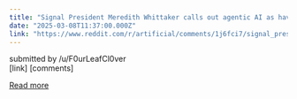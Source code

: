 ```yaml
---
title: "Signal President Meredith Whittaker calls out agentic AI as having ‘profound’ security and privacy issues"
date: "2025-03-08T11:37:00.000Z"
link: "https://www.reddit.com/r/artificial/comments/1j6fci7/signal_president_meredith_whittaker_calls_out/"
---
```


submitted by    /u/F0urLeafCl0ver  
 [link]   [comments]

[Read more](https://www.reddit.com/r/artificial/comments/1j6fci7/signal_president_meredith_whittaker_calls_out/)
